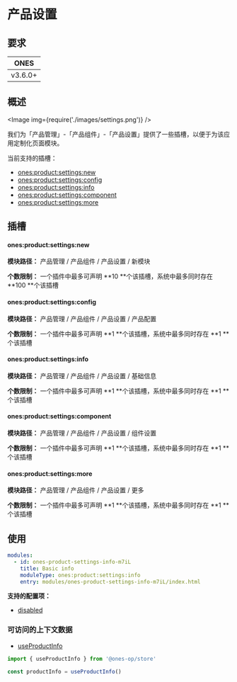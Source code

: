 # 产品设置

## 要求

|  ONES   |
| :-----: |
| v3.6.0+ |

## 概述

<Image img={require('./images/settings.png')} />

我们为「产品管理」-「产品组件」-「产品设置」提供了一些插槽，以便于为该应用定制化页面模块。

当前支持的插槽：

- [ones:product:settings:new](#onesproductsettingsnew)
- [ones:product:settings:config](#onesproductsettingsconfig)
- [ones:product:settings:info](#onesproductsettingsinfo)
- [ones:product:settings:component](#onesproductsettingscomponent)
- [ones:product:settings:more](#onesproductsettingsmore)

## 插槽

#### ones:product:settings:new

**模块路径：** 产品管理 / 产品组件 / 产品设置 / 新模块

**个数限制：** 一个插件中最多可声明 **10 **个该插槽，系统中最多同时存在 **100 **个该插槽

#### ones:product:settings:config

**模块路径：** 产品管理 / 产品组件 / 产品设置 / 产品配置

**个数限制：** 一个插件中最多可声明 **1 **个该插槽，系统中最多同时存在 **1 **个该插槽

#### ones:product:settings:info

**模块路径：** 产品管理 / 产品组件 / 产品设置 / 基础信息

**个数限制：** 一个插件中最多可声明 **1 **个该插槽，系统中最多同时存在 **1 **个该插槽

#### ones:product:settings:component

**模块路径：** 产品管理 / 产品组件 / 产品设置 / 组件设置

**个数限制：** 一个插件中最多可声明 **1 **个该插槽，系统中最多同时存在 **1 **个该插槽

#### ones:product:settings:more

**模块路径：** 产品管理 / 产品组件 / 产品设置 / 更多

**个数限制：** 一个插件中最多可声明 **1 **个该插槽，系统中最多同时存在 **1 **个该插槽

## 使用

```yaml
modules:
  - id: ones-product-settings-info-m7iL
    title: Basic info
    moduleType: ones:product:settings:info
    entry: modules/ones-product-settings-info-m7iL/index.html
```

**支持的配置项：**

- [disabled](../../../../../../reference/config/plugin.yaml#disabled)

### 可访问的上下文数据

- [useProductInfo](../../../../../../reference/packages/store/store.md#useProductInfo)

```ts
import { useProductInfo } from '@ones-op/store'

const productInfo = useProductInfo()
```
